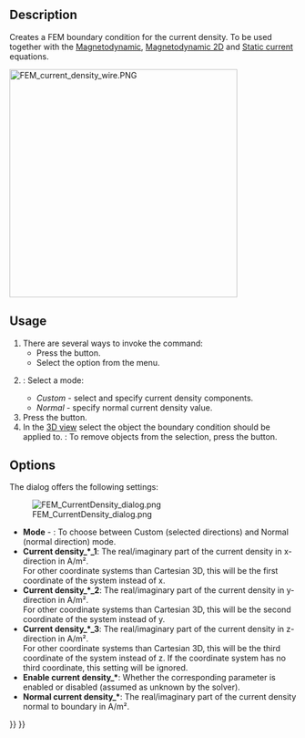 <languages/>

{{Docnav
|[[FEM_ConstraintElectrostaticPotential|Constraint electrostatic potential]]
|[[FEM_ConstraintMagnetization|Constraint magnetization]]
|[[FEM_Workbench|FEM]]
|IconL=FEM_ConstraintElectrostaticPotential.svg
|IconR=FEM_ConstraintMagnetization.svg
|IconC=Workbench_FEM.svg
}}

{{GuiCommandContainer|
{{GuiCommand
|Name=FEM ConstraintCurrentDensity
|MenuLocation=Model → Electromagnetic Boundary Conditions → Current Density Boundary Condition
|Workbenches=[[FEM_Workbench|FEM]]
|Version=0.21
|SeeAlso=[[FEM_EquationMagnetodynamic|Magnetodynamic equation]], [[FEM_EquationMagnetodynamic2D|Magnetodynamic 2D equation]]
}}
{{GuiCommandFemInfo
|Solvers=Elmer
}}
}}

==Description==

Creates a FEM boundary condition for the current density. To be used together with the [[FEM_EquationMagnetodynamic|Magnetodynamic]], [[FEM_EquationMagnetodynamic2D|Magnetodynamic 2D]] and [[FEM_EquationStaticCurrent|Static current]] equations.

[[Image:FEM_current_density_wire.PNG|400px]]
{{Caption|Current density boundary condition in the Joule heating of a wire [[FEM_Examples|FEM Example]]}}

==Usage==

# There are several ways to invoke the command:
#* Press the {{Button|[[Image:FEM_ConstraintCurrentDensity.svg|16px]] [[FEM_ConstraintCurrentDensity|Current Density Boundary Condition]]}} button.
#* Select the {{MenuCommand|Model → Electromagnetic Boundary Conditions → [[Image:FEM_ConstraintCurrentDensity.svg|16px]] Current Density Boundary Condition}} option from the menu.
# {{VersionPlus|1.1}}: Select a mode:
#* ''Custom'' - select and specify current density components.
#* ''Normal'' - specify normal current density value.
# Press the {{Button|Add}} button.
# In the [[3D_view|3D view]] select the object the boundary condition should be applied to. {{Version|1.1}}: To remove objects from the selection, press the {{Button|Remove}} button.

==Options==

The dialog offers the following settings:

[[Image:FEM_CurrentDensity_dialog.png]]

* '''Mode''' - {{Version|1.1}}: To choose between Custom (selected directions) and Normal (normal direction) mode.
* '''Current density_*_1''': The real/imaginary part of the current density in x-direction in A/m².</br> For other coordinate systems than Cartesian 3D, this will be the first coordinate of the system instead of x.
* '''Current density_*_2''': The real/imaginary part of the current density in y-direction in A/m².</br> For other coordinate systems than Cartesian 3D, this will be the second coordinate of the system instead of y.
* '''Current density_*_3''': The real/imaginary part of the current density in z-direction in A/m².</br> For other coordinate systems than Cartesian 3D, this will be the third coordinate of the system instead of z. If the coordinate system has no third coordinate, this setting will be ignored.
* '''Enable current density_*''': Whether the corresponding parameter is enabled or disabled (assumed as unknown by the solver). {{Version|1.1}}
* '''Normal current density_*''': The real/imaginary part of the current density normal to boundary in A/m². {{Version|1.1}}


{{Docnav
|[[FEM_ConstraintElectrostaticPotential|Constraint electrostatic potential]]
|[[FEM_ConstraintMagnetization|Constraint magnetization]]
|[[FEM_Workbench|FEM]]
|IconL=FEM_ConstraintElectrostaticPotential.svg
|IconR=FEM_ConstraintMagnetization.svg
|IconC=Workbench_FEM.svg
}}

{{FEM Tools navi{{#translation:}}}}
{{Userdocnavi{{#translation:}}}}